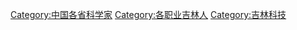 [[Category:中国各省科学家|Category:中国各省科学家]]
[[Category:各职业吉林人|Category:各职业吉林人]]
[[Category:吉林科技|Category:吉林科技]]
